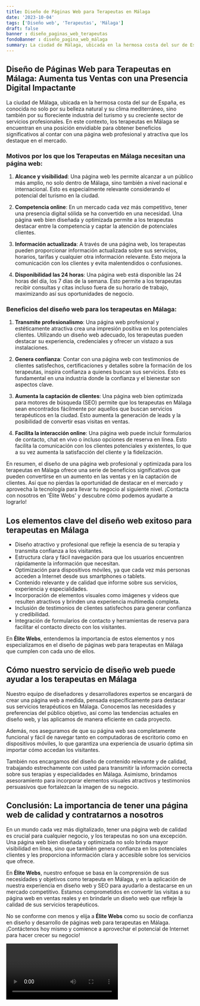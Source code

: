 ```yaml
---
title: Diseño de Páginas Web para Terapeutas en Málaga
date: '2023-10-04'
tags: ['Diseño web', 'Terapeutas', 'Málaga']
draft: false
banner : diseño_paginas_web_terapeutas
fondoBanner : diseño_pagina_web_málaga
summary: La ciudad de Málaga, ubicada en la hermosa costa del sur de España, es conocida no solo por su belleza natural y su clima mediterráneo, sino también por su floreciente industria del turismo y su creciente sector de servicios profesionales. En este contexto, los terapeutas en Málaga se encuentran en una posición envidiable para obtener beneficios significativos al contar con una página web profesional y atractiva que los destaque en el mercado.
---
```


## Diseño de Páginas Web para Terapeutas en Málaga: Aumenta tus Ventas con una Presencia Digital Impactante

La ciudad de Málaga, ubicada en la hermosa costa del sur de España, es conocida no solo por su belleza natural y su clima mediterráneo, sino también por su floreciente industria del turismo y su creciente sector de servicios profesionales. En este contexto, los terapeutas en Málaga se encuentran en una posición envidiable para obtener beneficios significativos al contar con una página web profesional y atractiva que los destaque en el mercado.

### Motivos por los que los Terapeutas en Málaga necesitan una página web:

1. **Alcance y visibilidad**: Una página web les permite alcanzar a un público más amplio, no solo dentro de Málaga, sino también a nivel nacional e internacional. Esto es especialmente relevante considerando el potencial del turismo en la ciudad.

2. **Competencia online**: En un mercado cada vez más competitivo, tener una presencia digital sólida se ha convertido en una necesidad. Una página web bien diseñada y optimizada permite a los terapeutas destacar entre la competencia y captar la atención de potenciales clientes.

3. **Información actualizada**: A través de una página web, los terapeutas pueden proporcionar información actualizada sobre sus servicios, horarios, tarifas y cualquier otra información relevante. Esto mejora la comunicación con los clientes y evita malentendidos o confusiones.

4. **Disponibilidad las 24 horas**: Una página web está disponible las 24 horas del día, los 7 días de la semana. Esto permite a los terapeutas recibir consultas y citas incluso fuera de su horario de trabajo, maximizando así sus oportunidades de negocio.

### Beneficios del diseño web para los terapeutas en Málaga:

1. **Transmite profesionalismo**: Una página web profesional y estéticamente atractiva crea una impresión positiva en los potenciales clientes. Utilizando un diseño web adecuado, los terapeutas pueden destacar su experiencia, credenciales y ofrecer un vistazo a sus instalaciones.

2. **Genera confianza**: Contar con una página web con testimonios de clientes satisfechos, certificaciones y detalles sobre la formación de los terapeutas, inspira confianza a quienes buscan sus servicios. Esto es fundamental en una industria donde la confianza y el bienestar son aspectos clave.

3. **Aumenta la captación de clientes**: Una página web bien optimizada para motores de búsqueda (SEO) permite que los terapeutas en Málaga sean encontrados fácilmente por aquellos que buscan servicios terapéuticos en la ciudad. Esto aumenta la generación de leads y la posibilidad de convertir esas visitas en ventas.

4. **Facilita la interacción online**: Una página web puede incluir formularios de contacto, chat en vivo o incluso opciones de reserva en línea. Esto facilita la comunicación con los clientes potenciales y existentes, lo que a su vez aumenta la satisfacción del cliente y la fidelización.

En resumen, el diseño de una página web profesional y optimizada para los terapeutas en Málaga ofrece una serie de beneficios significativos que pueden convertirse en un aumento en las ventas y en la captación de clientes. Así que no pierdas la oportunidad de destacar en el mercado y aprovecha la tecnología para llevar tu negocio al siguiente nivel. ¡Contacta con nosotros en 'Élite Webs' y descubre cómo podemos ayudarte a lograrlo!

<GifSeo />

<Cta />

## Los elementos clave del diseño web exitoso para terapeutas en Málaga

- Diseño atractivo y profesional que refleje la esencia de su terapia y transmita confianza a los visitantes.
- Estructura clara y fácil navegación para que los usuarios encuentren rápidamente la información que necesitan.
- Optimización para dispositivos móviles, ya que cada vez más personas acceden a Internet desde sus smartphones o tablets.
- Contenido relevante y de calidad que informe sobre sus servicios, experiencia y especialidades.
- Incorporación de elementos visuales como imágenes y videos que resulten atractivos y brinden una experiencia multimedia completa.
- Inclusión de testimonios de clientes satisfechos para generar confianza y credibilidad.
- Integración de formularios de contacto y herramientas de reserva para facilitar el contacto directo con los visitantes.

En **Élite Webs**, entendemos la importancia de estos elementos y nos especializamos en el diseño de páginas web para terapeutas en Málaga que cumplen con cada uno de ellos.

## Cómo nuestro servicio de diseño web puede ayudar a los terapeutas en Málaga

Nuestro equipo de diseñadores y desarrolladores expertos se encargará de crear una página web a medida, pensada específicamente para destacar sus servicios terapéuticos en Málaga. Conocemos las necesidades y preferencias del público objetivo, así como las tendencias actuales en diseño web, y las aplicamos de manera eficiente en cada proyecto.

Además, nos aseguramos de que su página web sea completamente funcional y fácil de navegar tanto en computadoras de escritorio como en dispositivos móviles, lo que garantiza una experiencia de usuario óptima sin importar cómo accedan los visitantes.

También nos encargamos del diseño de contenido relevante y de calidad, trabajando estrechamente con usted para transmitir la información correcta sobre sus terapias y especialidades en Málaga. Asimismo, brindamos asesoramiento para incorporar elementos visuales atractivos y testimonios persuasivos que fortalezcan la imagen de su negocio.

## Conclusión: La importancia de tener una página web de calidad y contratarnos a nosotros

En un mundo cada vez más digitalizado, tener una página web de calidad es crucial para cualquier negocio, y los terapeutas no son una excepción. Una página web bien diseñada y optimizada no solo brinda mayor visibilidad en línea, sino que también genera confianza en los potenciales clientes y les proporciona información clara y accesible sobre los servicios que ofrece.

En **Élite Webs**, nuestro enfoque se basa en la comprensión de sus necesidades y objetivos como terapeuta en Málaga, y en la aplicación de nuestra experiencia en diseño web y SEO para ayudarlo a destacarse en un mercado competitivo. Estamos comprometidos en convertir las visitas a su página web en ventas reales y en brindarle un diseño web que refleje la calidad de sus servicios terapéuticos.

No se conforme con menos y elija a **Élite Webs** como su socio de confianza en diseño y desarrollo de páginas web para terapeutas en Málaga. ¡Contáctenos hoy mismo y comience a aprovechar el potencial de Internet para hacer crecer su negocio!

<Video />

<CtaBot job='Terapeutas' city='Málaga'/>

<Gmaps query='Málaga+españa+maps' />